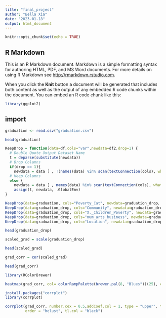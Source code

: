 ```yaml
---
title: "final_project"
author: "Bella Xia"
date: "2023-01-18"
output: html_document
---
```


```r
knitr::opts_chunk$set(echo = TRUE)
```

## R Markdown

This is an R Markdown document. Markdown is a simple formatting syntax for authoring HTML, PDF, and MS Word documents. For more details on using R Markdown see <http://rmarkdown.rstudio.com>.

When you click the **Knit** button a document will be generated that includes both content as well as the output of any embedded R code chunks within the document. You can embed an R code chunk like this:

```r
library(ggplot2)
```

## import

```r
graduation <- read.csv("graduation.csv")
```

```r
head(graduation)
```
```r
KeepDrop = function(data=df,cols="var",newdata=df2,drop=1) {
  # Double Quote Output Dataset Name
  t = deparse(substitute(newdata))
  # Drop Columns
  if(drop == 1){
    newdata = data [ , !(names(data) %in% scan(textConnection(cols), what="", sep=" "))]}
  # Keep Columns
  else {
    newdata = data [ , names(data) %in% scan(textConnection(cols), what="", sep=" ")]}
    assign(t, newdata, .GlobalEnv)
}
```


```r
KeepDrop(data=graduation, cols="Poverty_Cat", newdata=graduation_drop, drop = 1)
KeepDrop(data=graduation_drop, cols="Community", newdata=graduation_drop, drop = 1)
KeepDrop(data=graduation_drop, cols="X._Children_Poverty", newdata=graduation_drop, drop = 1)
KeepDrop(data=graduation_drop, cols="num_arts_business", newdata=graduation_drop, drop = 1)
KeepDrop(data=graduation_drop, cols="Location", newdata=graduation_drop, drop = 1)
```


```r
head(graduation_drop)
```


```r
scaled_grad = scale(graduation_drop)
```

```r
head(scaled_grad)
```

```r
grad_corr = cor(scaled_grad)
```

```r
head(grad_corr)
```
```r
library(RColorBrewer)
```


```r
heatmap(grad_corr, col= colorRampPalette(brewer.pal(8, "Blues"))(25), cexRow = 0.5, cexCol = 0.5)
```

```r
install.packages("corrplot")
library(corrplot)
```

```r
corrplot(grad_corr, number.cex = 0.5,addCoef.col = 1, type = "upper", tl.cex = 0.5,
         order = "hclust", tl.col = "black")
```

